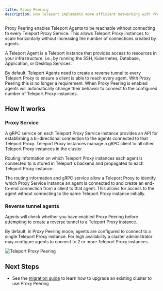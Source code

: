 ```yaml
---
title: Proxy Peering
description: How Teleport implements more efficient networking with Proxy Peering.
---
```


Proxy Peering enables Teleport Agents to be reachable without connecting to
every Teleport Proxy Service. This allows Teleport Proxy instances to scale
horizontally without increasing the number of connections created by agents.

<Admonition title="Note" type="tip">
  A Teleport Agent is a Teleport instance that provides access to resources in your infrastructure, i.e., by running the SSH,
  Kubernetes, Database, Application, or Desktop Services.
</Admonition>

By default, Teleport Agents need to create a reverse tunnel to every Teleport Proxy
to ensure a client is able to reach every agent. With Proxy Peering this is no
longer a requirement. When Proxy Peering is enabled agents will automatically
change their behavior to connect to the configured number of Teleport Proxy
instances.

## How it works

### Proxy Service

A gRPC service on each Teleport Proxy Service instance provides an API for establishing a
bi-directional connection to the agents connected to that Teleport Proxy. Teleport
Proxy instances manage a gRPC client to all other Teleport Proxy instances in the
cluster.

Routing information on which Teleport Proxy instances each agent is connected to
is stored in Teleport's backend and propagated to each Teleport Proxy instance.

The routing information and gRPC service allow a Teleport Proxy to identify which
Proxy Service instance an agent is connected to and create an end-to-end connection
from a client to that agent. This allows for access to the agent without connecting
to the same Teleport Proxy instance initially.

### Reverse tunnel agents

Agents will check whether you have enabled Proxy Peering before
attempting to create a reverse tunnel to a Teleport Proxy instance.

By default, in Proxy Peering mode, agents are configured to connect to a single
Teleport Proxy instance. For high availability a cluster administrator may
configure agents to connect to 2 or more Teleport Proxy instances.

![Teleport Proxy Peering](../../../img/architecture/proxy-peering@1.2x.png)

## Next Steps
- See the [migration guide](../../admin-guides/management/operations/proxy-peering.mdx) to learn how to upgrade an existing cluster to use
Proxy Peering
